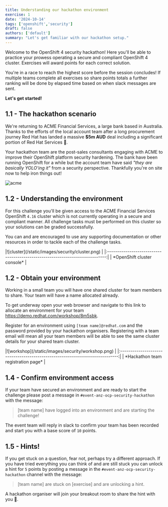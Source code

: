 ```yaml
---
title: Understanding our hackathon environment
exercise: 1
date: '2024-10-14'
tags: ['openshift','security']
draft: false
authors: ['default']
summary: "Let's get familiar with our hackathon setup."
---
```


Welcome to the OpenShift 4 security hackathon! Here you'll be able to practice your prowess operating a secure and compliant OpenShift 4 cluster. Exercises will award points for each correct solution. 

You're in a race to reach the highest score before the session concludes! If multiple teams complete all exercises so share points totals a further ranking will be done by elapsed time based on when slack messages are sent.

 
**Let's get started!**


## 1.1 - The hackathon scenario

We're returning to ACME Financial Services, a large bank based in Australia. Thanks to the efforts of the local account team after a long procurement journey Red Hat has landed a massive **$5m AUD** deal including a significant portion of Red Hat Services 🚀.

Your hackathon team are the post-sales consultants engaging with ACME to improve their OpenShift platform security hardening. The bank have been running OpenShift for a while but the account team have said *"they are basically YOLO'ing it"* from a security perspective. Thankfully you're on site now to help iron things out!

![acme](/static/images/security/acme.png)


## 1.2 - Understanding the environment

For this challenge you'll be given access to the ACME Financial Services OpenShift `4.16` cluster which is not currently operating in a secure and compliant manner. All challenge tasks must be performed on this cluster so your solutions can be graded successfully.

You can and are encouraged to use any supporting documentation or other resources in order to tackle each of the challenge tasks.

<Zoom>
|![cluster](/static/images/security/cluster.png)                                | 
|:-----------------------------------------------------------------------------:|
| *OpenShift cluster console*                                                   |
</Zoom>


## 1.2 - Obtain your environment

Working in a small team you will have one shared cluster for team members to share. Your team will have a name allocated already.

To get underway open your web browser and navigate to this link to allocate an environment for your team https://demo.redhat.com/workshop/8m5sbk.

Register for an environment using `[team name]@redhat.com` and the password provided by your hackathon organisers. Registering with a team email will mean all your team members will be able to see the same cluster details for your shared team cluster.

<Zoom>
|![workshop](/static/images/security/workshop.png)                              | 
|:-----------------------------------------------------------------------------:|
| *Hackathon team registration page*                                            |
</Zoom>


## 1.4 - Confirm environment access

If your team have secured an environment and are ready to start the challenge please post a message in `#event-anz-ocp-security-hackathon` with the message:

> [team name] have logged into an environment and are starting the challenge!

The event team will reply in slack to confirm your team has been recorded and start you with a base score of `10` points.


## 1.5 - Hints!

If you get stuck on a question, fear not, perhaps try a different approach. If you have tried everything you can think of and are still stuck you can unlock a hint for `5` points by posting a message in the `#event-anz-ocp-security-hackathon` channel with the message:

> [team name] are stuck on [exercise] and are unlocking a hint.

A hackathon organiser will join your breakout room to share the hint with you 🤫.

